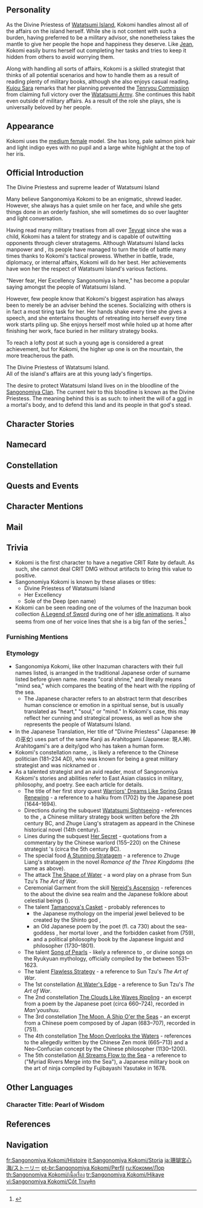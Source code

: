 {{CharacterTabs}}
{{Quote|Kokomi is the Divine Priestess of Watatsumi Island, and also serves as its supreme leader.<br />She is well-versed in the art of war, is good at strategizing, and has keen insights into military affairs. She is also adept at handling domestic affairs, diplomacy, and other matters.<br />
Still, this unfathomable leader has a mysterious side to her...|Description from the Official Website<ref>Official Genshin Impact Website: [https://genshin.hoyoverse.com/en/character/inazuma?char=6 Sangonomiya Kokomi]</ref>}}

==Personality==
{{Quote|The Divine Priestess of Watatsumi Island. All of the island's affairs are at this young lady's fingertips.|In-game character attributes and profile page text}}

As the Divine Priestess of [[Watatsumi Island]], Kokomi handles almost all of the affairs on the island herself. While she is not content with such a burden, having preferred to be a military advisor, she nonetheless takes the mantle to give her people the hope and happiness they deserve. Like [[Jean]], Kokomi easily burns herself out completing her tasks and tries to keep it hidden from others to avoid worrying them.

Along with handling all sorts of affairs, Kokomi is a skilled strategist that thinks of all potential scenarios and how to handle them as a result of reading plenty of military books, although she also enjoys casual reading. [[Kujou Sara]] remarks that her planning prevented the [[Tenryou Commission]] from claiming full victory over the [[Watatsumi Army]]. She continues this habit even outside of military affairs. As a result of the role she plays, she is universally beloved by her people.

==Appearance==
{{See also|Sparkling Coralbone}}
<!-- Keep appearance section short and concise. Limit to 3-4 sentences. Outfits should be described on the outfit pages. -->
Kokomi uses the [[:Category:Medium Female Characters|medium female]] model. She has long, pale salmon pink hair and light indigo eyes with no pupil and a large white highlight at the top of her iris.

==Official Introduction==
{{Official Introduction
|character=Sangonomiya Kokomi
|link=https://www.hoyolab.com/article/587411
|title=Victory Through Wisdom}}
{{Quote|Her Excellency, Sangonomiya, is an astute strategist. She can accurately predict enemy movements from thousands of miles of way. When we fought against the Shogun's army, what we lacked in manpower and weaponry, we more than made up for with Her Excellency's tactical prowess. Were it not for Her Excellency, not a single one of Watatsumi Island's victories would have been possible.|[[Gorou]]}}

The Divine Priestess and supreme leader of Watatsumi Island{{sic}}

Many believe Sangonomiya Kokomi to be an enigmatic, shrewd leader. However, she always has a quiet smile on her face, and while she gets things done in an orderly fashion, she will sometimes do so over laughter and light conversation.

Having read many military treatises from all over [[Teyvat]] since she was a child, Kokomi has a talent for strategy and is capable of outwitting opponents through clever stratagems. Although Watatsumi Island lacks manpower and {{not a typo|materiel}}, its people have managed to turn the tide of battle many times thanks to Kokomi's tactical prowess. Whether in battle, trade, diplomacy, or internal affairs, Kokomi will do her best. Her achievements have won her the respect of Watatsumi Island's various factions.

"Never fear, Her Excellency Sangonomiya is here," has become a popular saying amongst the people of Watatsumi Island.

However, few people know that Kokomi's biggest aspiration has always been to merely be an adviser behind the scenes. Socializing with others is in fact a most tiring task for her. Her hands shake every time she gives a speech, and she entertains thoughts of retreating into herself every time work starts piling up. She enjoys herself most while holed up at home after finishing her work, face buried in her military strategy books.

To reach a lofty post at such a young age is considered a great achievement, but for Kokomi, the higher up one is on the mountain, the more treacherous the path.

{{Official Introduction
|title=Version 2.1 Preview Introduction
|link=https://youtu.be/qsSabplBE_s?t=1674
}}
The Divine Priestess of Watatsumi Island.<br />
All of the island's affairs are at this young lady's fingertips.

The desire to protect Watatsumi Island lives on in the bloodline of the [[Sangonomiya Clan]]. The current heir to this bloodline is known as the Divine Priestess. The meaning behind this is as such: to inherit the will of a [[Orobashi|god]] in a mortal's body, and to defend this land and its people in that god's stead.

==Character Stories==
{{Character Story
|title1        = Character Details
|text1         = <p>The inhabitants of Watatsumi Island once lived in [[Enkanomiya]], at the bottom of the sea.</p><p>It was only by the grace of the god [[Orobaxi]] bringing them up to the surface that the civilization of Watatsumi Island exists today.</p><p>When Orobaxi was slain by the [[Electro Archon]], its body was left as a skeleton and its resentment permeated the land, giving rise to [[Tatarigami]].</p><p>Yet its desire to protect Watatsumi Island never faded. This will lives on in the bloodline of the [[Sangonomiya Clan]], and follows them from generation to generation.</p><p>The current heir to this bloodline is known as the Divine Priestess.</p><p>The meaning behind this is as such: to inherit the will of a god in a mortal's body, and to defend this land and its people in that god's stead.</p>
|mention1      = Raiden Shogun,Orobashi

|title2        = Character Story 1
|friendship2   = 2
|text2         = <p>The day Kokomi ascended to the role of Divine Priestess, countless inhabitants of Watatsumi Island came to [[Sangonomiya Shrine]] of their own accord to see her.</p><p>Surprise, suspicion, confusion, chuckles... Their expressions were strange, all on account of her overly-young appearance in their eyes.</p><p>Plots were hatched and questions were endless. The ambitious planned to make their move. The storm was approaching, and all was not at peace on Watatsumi Island.</p><p>Yet all went back to business as usual not long after Kokomi ascended to her position.</p><p>She was fair in distributing rewards and punishments alike, appreciated the contributions of the people, and was militarily skilled. Her many abilities quickly won the hearts of most of the people.</p><p>"Things will be alright as long as Her Excellency is here" soon became the most widespread saying on the island.</p>
|mention2      = 

|title3        = Character Story 2
|friendship3   = 3
|text3         = <p>There are many factors involved in deciding victory or defeat.</p><p>Terrain, weather, differences in military strength and equipment quality... All of these require careful consideration.</p><p>Those who study the details too closely tend to miss changes on the field, and most who speak of strategy speak of it in a vacuum.</p><p>Only those who can grasp both the big picture and the small details can create miracles on the battlefield.</p><p>And behind all this lies countless hours of hard work delving into the reasons behind one's failures.</p><p>Few if any ever persevere to the end, but Kokomi was not only good at this but also possessed a unique tactical style.</p><p>"Manipulate the larger strategic situation to force the other side to give up, and to win wars with the least amount of cost possible."</p>
|mention3      = 

|title4        = Character Story 3
|friendship4   = 4
|text4         = <p>Whether on the battlefield or off it, Kokomi tries to "know thy enemy" as much as possible.</p><p>She tends to predict all possible scenarios beforehand and devise strategies to address them, which are then delivered as directives to those who enforce her will.</p><p>This has given rise to the issue of some of these directives being rather thick and heavy, but this method has guaranteed the stable development of Watatsumi Island.</p><p>Today, Watatsumi Island moves each day towards greater prosperity, and as more talented people have been appointed to office, the directives that Kokomi has to deliver have decreased.</p><p>As far as she is concerned, that is something worth celebrating.</p>
|mention4      = 

|title5        = Character Story 4
|friendship5   = 5
|text5         = <p>When Kokomi has the time to spare, she will go on walks on Watatsumi Island alone.</p><p>She often tries to avoid crowds, pacing slowly through the violet forests, sometimes sitting by the seaside and looking out into the distance.</p><p>The sun and the moon rise over the sea, the stars shine in their skies, and the sound of the waves is pleasing to the ear, relaxing the soul.</p><p>Sometimes she will even place a seashell on her head, only to put it back where she found it when she leaves.</p><p>In her mind, perhaps some wandering crab will burrow its way inside and call this shell home.</p><p>Sometimes, Kokomi will also go diving, enjoying the calm atmosphere by herself, her worries sinking into the ocean depths as schools of fish swim all around her.</p><p>Kokomi treasures every sight there is to be seen on Watatsumi Island, and she remembers the name of every person.</p><p>Sadly, while scenery remains, people's hearts are complex and changeable.</p><p>Victory is simple enough to attain compared to the mammoth task of making sure that everyone lives happily.</p><p>This dilemma has always troubled her.</p>
|mention5      = 

|title6        = Character Story 5
|friendship6   = 6
|text6         = <p>Kokomi has been well-read since she was young, and has a particular love for military treatises.</p><p>As such, Kokomi has a broad store of knowledge to be used in every field.</p><p>But another result of her constantly being buried in such treatises of war and illustrated military texts is that Kokomi lacks skill in social interaction. She does not know when it started, but interacting with people eventually became tiresome to her.</p><p>Having ascended to the role of Divine Priestess, Kokomi had no choice but to learn many things that she wasn't any good at before, whether it was dealing with people or performing duties that she had little interest in.</p><p>However, forcing herself to do things she holds little love for is a serious drain on her energy reserves, leaving her feeling quite exhausted.</p><p>As such, Kokomi set up an "energy" system of measurement for herself. When she does things she enjoys, her energy levels will increase, and the reverse is true when she trudges through unenjoyable slogs.</p><p>When she runs out of this energy, Kokomi will temporarily put her duties as the Divine Priestess aside and resume being an ordinary homebody.</p><p>Engrossing herself in the close reading of a book on military strategy, walling herself off from the rest of the world &mdash; thus does Kokomi reclaim a temporary respite from her busy existence.</p><p>These moments are of utmost value to her.</p>
|mention6      = 

|title7        = Secret Notes
|friendship7   = 4
|quest7        = Warriors' Dreams Like Spring Grass Renewing
|text7         = <p>"As the ruler is, so shall the people be."</p><p>This precept was something Kokomi heard from her mother a long time ago.</p><p>The Divine Priestess' role is one of utmost importance to Watatsumi Island, and its people's eyes are always upon her every move.</p><p>The things she loves will be in fashion, and the things she dislikes, the people will also distance themselves from.</p><p>Kokomi, in truth, has no wish to affect the people's lives, and as such has rarely ever revealed much of her personal likes or dislikes.</p><p>She treats all things with an egalitarian manner, and holds "fairness of judgment" and "justice in dispensing rewards and punishment" to be her guiding principles.</p><p>However, these are not necessarily her true feelings, and so she prepared a book of secret notes for herself.</p><p>Here, she records the fluctuations in both her energy levels and mood.</p><p>When the night deepens and the world falls silent, Kokomi will open this book and write the day's experiences, whether they be joyous, sad, or frustrating.</p><p>...Of course, this object is for her eyes only &mdash; and so it must remain.</p>
|mention7      = 

|title8        = Vision
|friendship8   = 6
|text8         = <p>A leader with a strong will can lead those around them in a clear direction.</p><p>However, Kokomi lacks such strong ideals. Instead, she respects the will of the people and wishes that they can each find their own way.</p><p>Just as the vast ocean can accommodate countless souls and their individual desires, so does Kokomi wish her rule could be.</p><p>When the [[Vision Hunt Decree]] came about, the resentment of the people turned into cries of revolt, and so Kokomi led them in raising the banner of resistance.</p><p>And once the war was over, the hearts of the people turned towards peace and stability, and so did Kokomi direct her energies towards governance and economics.</p><p>But what was the source of this toil? Was this the role of the Divine Priestess speaking? Or was this a product of her own sense of duty? Or perhaps... it was a bit of both?</p><p>As the Divine Priestess, Kokomi naturally has her own Vision. And ever since the day she looked out at the sea outside Sangonomiya Shrine, her wish has never once changed&mdash;</p><p>"I wish to protect all of Watatsumi Island and allow its people to lead happy lives."</p>
|mention8      = 
}}

==Namecard==
{{Namecard|Sangonomiya Kokomi: The Deep}}

==Constellation==
{{Constellation Lore|Dracaena Somnolenta}}

==Quests and Events==
{{Quests and Events
|The Omnipresent God = cinematic
}}

==Character Mentions==
{{Character Mentions|alias="a great shrine maiden of a different faith"}}

==Mail==
{{Mails by Category List|noheader=1}}

==Trivia==
* Kokomi is the first character to have a negative CRIT Rate by default. As such, she cannot deal CRIT DMG without artifacts to bring this value to positive.
* Sangonomiya Kokomi is known by these aliases or titles:
** Divine Priestess of Watatsumi Island
** Her Excellency
** Sole of the Deep (pen name)
* Kokomi can be seen reading one of the volumes of the Inazuman book collection [[A Legend of Sword]] during one of her [[Sangonomiya Kokomi/Media#Idle Animations|idle animations]]. It also seems from one of her voice lines that she is a big fan of the series.<ref>{{Ref/VO|Sangonomiya Kokomi|About Sangonomiya Kokomi: Relaxing}}</ref>

===Furnishing Mentions===
{{Character Furnishing Mentions}}

===Etymology===
* Sangonomiya Kokomi, like other Inazuman characters with their full names listed, is arranged in the traditional Japanese order of surname listed before given name. {{Lang|Sangonomiya|ja=珊瑚宮}} means "coral shrine," and {{Lang|Kokomi|ja=心海}} literally means "mind sea," which compares the beating of the heart with the rippling of the sea.
** The Japanese character {{ja|心}} refers to an abstract term that describes human conscience or emotion in a spiritual sense, but is usually translated as "heart," "soul," or "mind." In Kokomi's case, this may reflect her cunning and strategical prowess, as well as how she represents the people of Watatsumi Island.
* In the Japanese Translation, Her title of "Divine Priestess" (Japanese: 神の巫女) uses part of the same Kanji as Arahitogami (Japanese: 現人神). Arahitogami's are a deity/god who has taken a human form.
* Kokomi's constellation name, {{Lang|Dracaena Somnolenta|zh=眠龙座|zh_rm=Miánlóng-zuò|zh_tl=Sleeping Dragon Constellation|ja=睡竜座|ja_rm=Suiryou-za<!-- assumed reading; it may be "Suiryuu-za" using the modern reading of 竜-->|ja_tl=Sleeping Dragon Constellation|sort=zh,ja}}, is likely a reference to the Chinese politician {{w|Zhuge Liang}} (181–234 AD), who was known for being a great military strategist and was nicknamed {{Lang|"Hidden Dragon"|zh=伏龙|zh_rm=Fúlóng|ja=伏龍|ja_rm=Fukuryou|sort=zh,ja}} or {{Lang|"Crouching Dragon"|zh=卧龙|zh_rm=Wòlóng|ja=臥龍|ja_rm=Garyou|sort=zh,ja}}.
*As a talented strategist and an avid reader, most of Sangonomiya Kokomi's stories and abilities refer to East Asian classics in military, philosophy, and poetry. See each article for details.
**The title of her first story quest [[Warriors' Dreams Like Spring Grass Renewing]] - a reference to a haiku from ''{{w|Oku no Hosomichi}}'' (1702) by the Japanese poet {{w|Matsuo Bashō|Matsuo Bashou}} (1644–1694).
**Directions during the subquest [[Watatsumi Sightseeing]] - references to the ''{{w|Six Secret Teachings}}'', a Chinese military strategy book written before the 2th century BC, and Zhuge Liang's stratagem as appeard in the Chinese historical novel ''{{w|Romance of the Three Kingdoms}}'' (14th century).
**Lines during the subquest [[Her Secret]] - quotations from a commentary by the Chinese warlord {{w|Cao Cao}} (155–220) on the Chinese strategist {{w|Sun Tzu}}'s ''{{w|The Art of War}}'' (circa the 5th century BC).
**The special food [[A Stunning Stratagem]] - a reference to Zhuge Liang's stratagem in the novel ''Romance of the Three Kingdoms'' (the same as above).
**The attack [[The Shape of Water]] - a word play on a phrase from Sun Tzu's ''The Art of War''.
**Ceremonial Garment from the skill [[Nereid's Ascension]] - references to the {{w|Ryukyuan religion|Ryukyuan mythology}} about the divine sea realm {{W|Ryukyuan religion#Nirai Kanai|Nirai Kanai}} and the Japanese folklore about celestial beings (''{{w|tennin}}'').
**The talent [[Tamanooya's Casket]] - probably references to
***the Japanese mythology on the imperial jewel {{w|Imperial Regalia of Japan|Yasakani no Magatama}} believed to be created by the Shinto god {{w|Tamanooya-no-Mikoto|Tamano'oya}},
***an Old Japanese poem by the poet {{w|Takahashi no Mushimaro}} (fl. ca 730) about the sea-goddess {{w|Oto-hime}}, her mortal lover {{w|Urashima Tarō|Urashima Tarou}}, and the forbidden casket {{w|Tamatebako}} from ''{{w|Man'yōshū|Man'youshuu}}'' (759),
***and a political philosophy book by the Japanese linguist and philosopher {{w|Motoori Norinaga|Moto'ori Norinaga}} (1730–1801).
**The talent [[Song of Pearls]] - likely a reference to ''{{w|Omoro Sōshi|Omoro Soushi}}'', or divine {{w|Northern Ryukyuan languages|Ryukyuan}} songs on the Ryukyuan mythology, officially compiled by the {{w|Ryukyu Kingdom}} between 1531–1623.
**The talent [[Flawless Strategy]] - a reference to Sun Tzu's ''The Art of War''.
**The 1st constellation [[At Water's Edge]] - a reference to Sun Tzu's ''The Art of War''.
**The 2nd constellation [[The Clouds Like Waves Rippling]] - an excerpt from a poem by the Japanese poet {{w|Kakinomoto no Hitomaro}} (circa 660–724), recorded in ''Man'youshuu''.
**The 3rd constellation [[The Moon, A Ship O'er the Seas]] - an excerpt from a Chinese poem composed by {{w|Emperor Monmu}} of Japan (683–707), recorded in ''{{w|Kaifūsō|Kaifuusou}}'' (751).
**The 4th constellation [[The Moon Overlooks the Waters]] - references to the ''{{w|Song of Enlightenment}}'' allegedly written by the Chinese Zen monk {{w|Yongjia Xuanjue}} (665–713) and a Neo-Confucian concept by the Chinese philosopher {{w|Zhu Xi}} (1130–1200).
**The 5th constellation [[All Streams Flow to the Sea]] - a reference to ''{{w|Bansenshūkai|Bansenshuukai}}'' ("Myriad Rivers Merge into the Sea"), a Japanese military book on the art of ninja compiled by Fujibayashi Yasutake in 1678.
<!--
==Notes==
{Reflist|note=1}}
-->
==Other Languages==
===Character Title: Pearl of Wisdom===
{{Other Languages
|en      = Pearl of Wisdom
|zhs     = 真珠之智
|zhs_rm  = Zhēnzhū zhī Zhì
|zht     = 真珠之智
|zht_rm  = Zhēnzhū zhī Zhì
|zh_tl   = Wisdom of Pearl
|ja      = 真珠の智
|ja_rm   = Shinju no Chi
|ja_tl   = Pearl Wisdom
|ko      = {{tt|진주|眞珠}}의 {{tt|지혜|智慧}}
|ko_rm   = Jinju-ui Jihye
|ko_tl   = Wisdom of Pearl
|es      = La Perla de la Sabiduría
|es_tl   = The Pearl of Wisdom
|fr      = Perle de connaissance
|fr_tl   = Pearl of Knowledge
|ru      = Жемчужина мудрости
|ru_tl   = Pearl of Wisdom
|th      = ไข่มุกแห่งปัญญา
|th_rm   = Khai-muk haeng Pan-ya
|th_tl   = Pearl of Wisdom
|vi      = Trí Tuệ Trân Châu
|vi_tl   = Pearl Wisdom
|de      = Perle der Weisheit
|de_tl   = Pearl of Wisdom
|id      = Pearl of Wisdom
|pt      = Pérolas de Sabedoria
|pt_tl   = Pearls of Wisdom
|tr      = Bilgelik İncisi
|tr_tl   = 
|it      = Perla di saggezza
|it_tl   = Pearl of Wisdom
}}

==References==
{{Reflist}}

==Navigation==
{{Character Navbox|link type=lore}}

[[fr:Sangonomiya Kokomi/Histoire]]
[[it:Sangonomiya Kokomi/Storia]]
[[ja:珊瑚宮心海/ストーリー]]
[[pt-br:Sangonomiya Kokomi/Perfil]]
[[ru:Кокоми/Лор]]
[[th:Sangonomiya Kokomi/เนื้อเรื่อง]]
[[tr:Sangonomiya Kokomi/Hikaye]]
[[vi:Sangonomiya Kokomi/Cốt Truyện]]